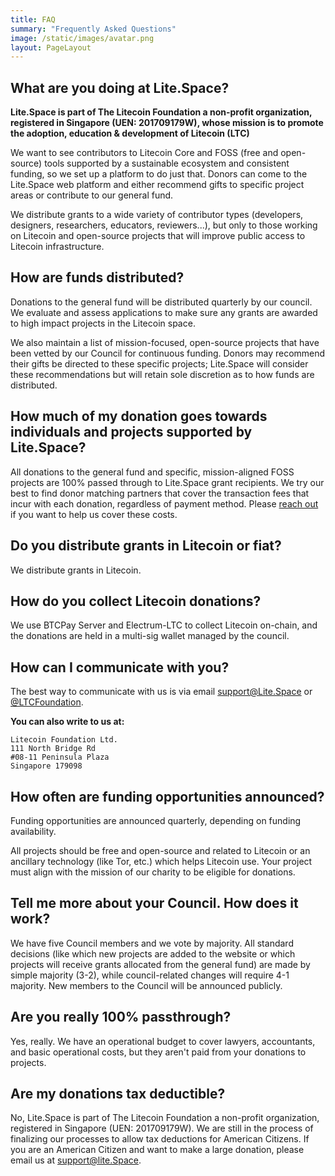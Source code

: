 ```yaml
---
title: FAQ
summary: "Frequently Asked Questions"
image: /static/images/avatar.png
layout: PageLayout
---
```


## What are you doing at Lite.Space?

**Lite.Space is part of The Litecoin Foundation a non-profit organization, 
registered in Singapore (UEN: 201709179W), whose mission is to promote the adoption, 
education & development of Litecoin (LTC)**

We want to see contributors to Litecoin Core and FOSS (free and open-source)
tools supported by a sustainable ecosystem and consistent funding, so we set up
a platform to do just that. Donors can come to the Lite.Space web platform and
either recommend gifts to specific project areas or contribute to our general
fund.

We distribute grants to a wide variety of contributor types (developers,
designers, researchers, educators, reviewers...), but only to those working on
Litecoin and open-source projects that will improve public access to Litecoin
infrastructure.

## How are funds distributed?

Donations to the general fund will be distributed quarterly by our council. We
evaluate and assess applications to make sure any grants are awarded to high
impact projects in the Litecoin space.

We also maintain a list of mission-focused, open-source projects that have been
vetted by our Council for continuous funding. Donors may recommend their
gifts be directed to these specific projects; Lite.Space will consider these
recommendations but will retain sole discretion as to how funds are distributed.

## How much of my donation goes towards individuals and projects supported by Lite.Space?

All donations to the general fund and specific, mission-aligned FOSS projects
are 100% passed through to Lite.Space grant recipients. We try our best to find
donor matching partners that cover the transaction fees that incur with each
donation, regardless of payment method. Please [reach out] if you want to help
us cover these costs.

[reach out]: mailto:support@lite.Space

## Do you distribute grants in Litecoin or fiat?

We distribute grants in Litecoin.



## How do you collect Litecoin donations?

We use BTCPay Server and Electrum-LTC to collect Litecoin on-chain, and the donations are held in a multi-sig wallet managed by the council.

## How can I communicate with you?

The best way to communicate with us is via email support@Lite.Space or [@LTCFoundation](https://www.twitter.com/ltcfoundation).

**You can also write to us at:**

    Litecoin Foundation Ltd.  
    111 North Bridge Rd  
    #08-11 Peninsula Plaza  
    Singapore 179098  

## How often are funding opportunities announced?

Funding opportunities are announced quarterly, depending on funding
availability.

All projects should be free and open-source and related to Litecoin or an
ancillary technology (like Tor, etc.) which helps Litecoin use. Your project must
align with the mission of our charity to be eligible for donations.


## Tell me more about your Council. How does it work?

We have five Council members and we vote by majority. All standard decisions (like
which new projects are added to the website or which projects will receive
grants allocated from the general fund) are made by simple majority (3-2), while
council-related changes will require 4-1 majority. New members to the Council will
be announced publicly.

## Are you really 100% passthrough?

Yes, really. We have an operational budget to cover lawyers, accountants, and
basic operational costs, but they aren't paid from your donations to projects.


## Are my donations tax deductible?

No, Lite.Space is part of The Litecoin Foundation a non-profit organization, 
registered in Singapore (UEN: 201709179W). We are still in the process of 
finalizing our processes to allow tax deductions for American Citizens. If
you are an American Citizen and want to make a large donation, please email us 
at support@lite.Space. 